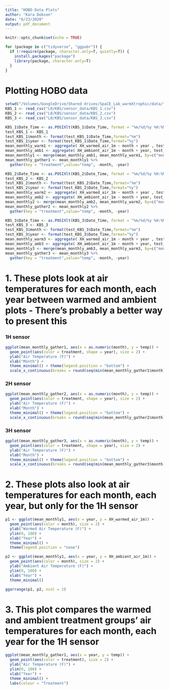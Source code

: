 ```yaml
---
title: "HOBO Data Plots"
author: "Kara Dobson"
date: "6/23/2020"
output: pdf_document
---
```


```r
knitr::opts_chunk$set(echo = TRUE)

for (package in c("tidyverse", "ggpubr")) {
  if (!require(package, character.only=T, quietly=T)) {
    install.packages("package")
    library(package, character.only=T)
  }
}
```

# Plotting HOBO data

```r
setwd("/Volumes/GoogleDrive/Shared drives/SpaCE_Lab_warmXtrophic/data/")
KBS_1 <- read_csv("L0/KBS/sensor_data/KBS_1.csv")
KBS_2 <- read_csv("L0/KBS/sensor_data/KBS_2.csv")
KBS_3 <- read_csv("L0/KBS/sensor_data/KBS_3.csv")

KBS_1$Date_Time <- as.POSIXlt(KBS_1$Date_Time, format = "%m/%d/%y %H:%M")
test_KBS_1 <- KBS_1
test_KBS_1$month <- format(test_KBS_1$Date_Time,format="%m")
test_KBS_1$year <- format(test_KBS_1$Date_Time,format="%y")
mean_monthly_warm1 <- aggregate( XH_warmed_air_1m ~ month + year , test_KBS_1 , mean )
mean_monthly_amb1 <- aggregate( XH_ambient_air_1m ~ month + year, test_KBS_1, mean)
mean_monthly1 <- merge(mean_monthly_amb1, mean_monthly_warm1, by=c("month", "year"))
mean_monthly_gather1 <- mean_monthly1 %>%
  gather(key = "treatment",value="temp", -month, -year)

KBS_2$Date_Time <- as.POSIXlt(KBS_2$Date_Time, format = "%m/%d/%y %H:%M")
test_KBS_2 <- KBS_2
test_KBS_2$month <- format(test_KBS_2$Date_Time,format="%m")
test_KBS_2$year <- format(test_KBS_2$Date_Time,format="%y")
mean_monthly_warm2 <- aggregate( XH_warmed_air_1m ~ month + year , test_KBS_2 , mean )
mean_monthly_amb2 <- aggregate( XH_ambient_air_1m ~ month + year, test_KBS_2, mean)
mean_monthly2 <- merge(mean_monthly_amb2, mean_monthly_warm2, by=c("month", "year"))
mean_monthly_gather2 <- mean_monthly2 %>%
  gather(key = "treatment",value="temp", -month, -year)

KBS_3$Date_Time <- as.POSIXlt(KBS_3$Date_Time, format = "%m/%d/%y %H:%M")
test_KBS_3 <- KBS_3
test_KBS_3$month <- format(test_KBS_3$Date_Time,format="%m")
test_KBS_3$year <- format(test_KBS_3$Date_Time,format="%y")
mean_monthly_warm3 <- aggregate( XH_warmed_air_1m ~ month + year , test_KBS_3 , mean )
mean_monthly_amb3 <- aggregate( XH_ambient_air_1m ~ month + year, test_KBS_3, mean)
mean_monthly3 <- merge(mean_monthly_amb3, mean_monthly_warm3, by=c("month", "year"))
mean_monthly_gather3 <- mean_monthly3 %>%
  gather(key = "treatment",value="temp", -month, -year)
```

# 1. These plots look at air temperatures for each month, each year between warmed and ambient plots - There's probably a better way to present this

### 1H sensor
```r
ggplot(mean_monthly_gather1, aes(x = as.numeric(month), y = temp)) +
  geom_point(aes(color = treatment, shape = year), size = 2) +
  ylab("Air Temperature (F)") +
  xlab("Month") +
  theme_minimal() + theme(legend.position = "bottom") +
  scale_x_continuous(breaks = round(seq(min(mean_monthly_gather1$month), max(mean_monthly_gather1$month), by = 1),1))
```

### 2H sensor
```r
ggplot(mean_monthly_gather2, aes(x = as.numeric(month), y = temp)) +
  geom_point(aes(color = treatment, shape = year), size = 2) +
  ylab("Air Temperature (F)") +
  xlab("Month") +
  theme_minimal() + theme(legend.position = "bottom") +
  scale_x_continuous(breaks = round(seq(min(mean_monthly_gather2$month), max(mean_monthly_gather2$month), by = 1),1))
```

### 3H sensor
```r
ggplot(mean_monthly_gather3, aes(x = as.numeric(month), y = temp)) +
  geom_point(aes(color = treatment, shape = year), size = 2) +
  ylab("Air Temperature (F)") +
  xlab("Month") +
  theme_minimal() + theme(legend.position = "bottom") +
  scale_x_continuous(breaks = round(seq(min(mean_monthly_gather3$month), max(mean_monthly_gather3$month), by = 1),1))
```

# 2. These plots also look at air temperatures for each month, each year, but only for the 1H sensor
```r
p1 <- ggplot(mean_monthly1, aes(x = year, y = XH_warmed_air_1m)) +
  geom_point(aes(color = month), size = 2) +
  ylab("Warmed Air Temperature (F)") +
  ylim(0, 100) +
  xlab("Year") +
  theme_minimal() +
  theme(legend.position = "none")

p2 <- ggplot(mean_monthly1, aes(x = year, y = XH_ambient_air_1m)) +
  geom_point(aes(color = month), size = 2) +
  ylab("Ambient Air Temperature (F)") +
  ylim(0, 100) +
  xlab("Year") +
  theme_minimal()

ggarrange(p1, p2, ncol = 2)
```

# 3. This plot compares the warmed and ambient treatment groups' air temperatures for each month, each year for the 1H sensor
```r
ggplot(mean_monthly_gather1, aes(x = year, y = temp)) +
  geom_point(aes(color = treatment), size = 2) +
  ylab("Air Temperature (F)") +
  ylim(0, 100) +
  xlab("Year") +
  theme_minimal() + 
  labs(colour = "Treatment")
```
